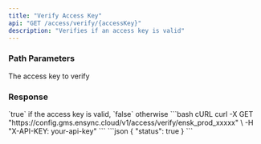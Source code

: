 ```yaml
---
title: "Verify Access Key"
api: "GET /access/verify/{accessKey}"
description: "Verifies if an access key is valid"
---
```


### Path Parameters

<ParamField path="accessKey" type="string" required>
  The access key to verify
</ParamField>

### Response

<ResponseField name="status" type="boolean">
  `true` if the access key is valid, `false` otherwise
</ResponseField>

<RequestExample>
```bash cURL
curl -X GET "https://config.gms.ensync.cloud/v1/access/verify/ensk_prod_xxxxx" \
  -H "X-API-KEY: your-api-key"
```
</RequestExample>

<ResponseExample>
```json
{
  "status": true
}
```
</ResponseExample>
